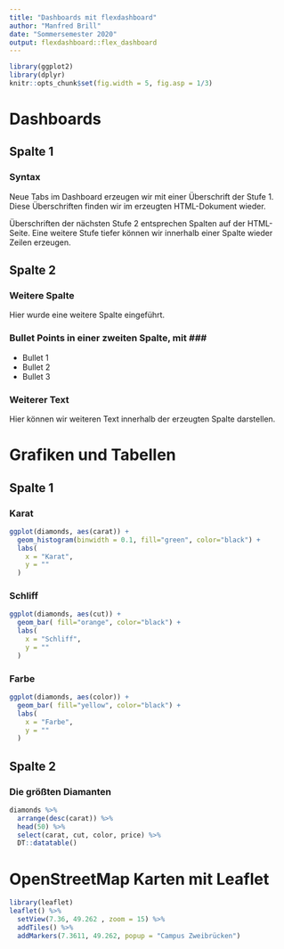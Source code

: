 ```yaml
---
title: "Dashboards mit flexdashboard"
author: "Manfred Brill"
date: "Sommersemester 2020"
output: flexdashboard::flex_dashboard
---
```


```r
library(ggplot2)
library(dplyr)
knitr::opts_chunk$set(fig.width = 5, fig.asp = 1/3)
```

# Dashboards
## Spalte 1

### Syntax
Neue Tabs im Dashboard erzeugen wir mit einer Überschrift der Stufe 1. Diese
Überschriften finden wir im erzeugten HTML-Dokument wieder.

Überschriften der nächsten Stufe 2 entsprechen Spalten auf der HTML-Seite. Eine weitere Stufe
tiefer können wir innerhalb einer Spalte wieder Zeilen erzeugen.

## Spalte 2

### Weitere Spalte
Hier wurde eine weitere Spalte eingeführt.

### Bullet Points in einer zweiten Spalte, mit *###*
- Bullet 1
- Bullet 2
- Bullet 3

### Weiterer Text
Hier können wir weiteren Text innerhalb der erzeugten Spalte darstellen.

# Grafiken und Tabellen
## Spalte 1

### Karat

```r
ggplot(diamonds, aes(carat)) + 
  geom_histogram(binwidth = 0.1, fill="green", color="black") +
  labs(
    x = "Karat",
    y = ""
  )
```

### Schliff

```r
ggplot(diamonds, aes(cut)) + 
  geom_bar( fill="orange", color="black") +
  labs(
    x = "Schliff",
    y = ""
  )
```

### Farbe

```r
ggplot(diamonds, aes(color)) + 
  geom_bar( fill="yellow", color="black") +
  labs(
    x = "Farbe",
    y = ""
  )
```

## Spalte 2

### Die größten Diamanten

```r
diamonds %>% 
  arrange(desc(carat)) %>% 
  head(50) %>% 
  select(carat, cut, color, price) %>% 
  DT::datatable()
```


# OpenStreetMap Karten mit Leaflet

```r
library(leaflet)
leaflet() %>%
  setView(7.36, 49.262 , zoom = 15) %>% 
  addTiles() %>%
  addMarkers(7.3611, 49.262, popup = "Campus Zweibrücken") 
```

